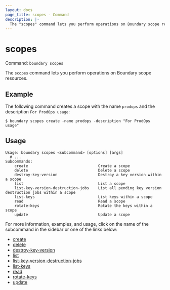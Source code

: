 ```yaml
---
layout: docs
page_title: scopes - Command
description: |-
  The "scopes" command lets you perform operations on Boundary scope resources.
---
```


# scopes

Command: `boundary scopes`

The `scopes` command lets you perform operations on Boundary scope resources.

## Example

The following command creates a scope with the name `prodops` and the description `For ProdOps usage`:

```shell-session
$ boundary scopes create -name prodops -description "For ProdOps usage"
```

## Usage

<CodeBlockConfig hideClipboard>

```shell-session
Usage: boundary scopes <subcommand> [options] [args]
  # ...
Subcommands:
    create                               Create a scope
    delete                               Delete a scope
    destroy-key-version                  Destroy a key version within a scope
    list                                 List a scope
    list-key-version-destruction-jobs    List all pending key version destruction jobs within a scope
    list-keys                            List keys within a scope
    read                                 Read a scope
    rotate-keys                          Rotate the keys within a scope
    update                               Update a scope
```

</CodeBlockConfig>

For more information, examples, and usage, click on the name
of the subcommand in the sidebar or one of the links below:

- [create](/boundary/docs/commands/scopes/create)
- [delete](/boundary/docs/commands/scopes/delete)
- [destroy-key-version](/boundary/docs/commands/scopes/destroy-key-version)
- [list](/boundary/docs/commands/scopes/list)
- [list-key-version-destruction-jobs](/boundary/docs/commands/scopes/list-key-version-destruction-jobs)
- [list-keys](/boundary/docs/commands/scopes/list-keys)
- [read](/boundary/docs/commands/scopes/read)
- [rotate-keys](/boundary/docs/commands/scopes/rotate-keys)
- [update](/boundary/docs/commands//scopes/update)